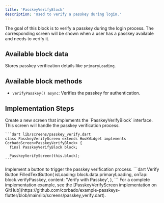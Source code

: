 ```yaml
---
title: 'PasskeyVerifyBlock'
description: 'Used to verify a passkey during login.'
---
```


The goal of this block is to verify a passkey during the login process. The corresponding screen will be shown when a user has a passkey available and needs to verify it.

## Available block data

Stores passkey verification details like `primaryLoading`.

## Available block methods

- `verifyPasskey() async`: Verifies the passkey for authentication.

## Implementation Steps
<Steps>
  <Step title="Create Passkey Verify Screen">
    Create a new screen that implements the `PasskeyVerifyBlock` interface. This screen will handle the passkey verification process.

    ```dart lib/screens/passkey_verify.dart
    class PasskeyVerifyScreen extends HookWidget implements CorbadoScreen<PasskeyVerifyBlock> {
      final PasskeyVerifyBlock block;
      
      PasskeyVerifyScreen(this.block);
    ```
  </Step>
  <Step title="Add Verification Button">
    Implement a button to trigger the passkey verification process.
    <CodeGroup>
    ```dart Verify Button
    FilledTextButton(
      isLoading: block.data.primaryLoading,
      onTap: block.verifyPasskey,
      content: 'Verify with Passkey',
    ),
    ```
    </CodeGroup>
  </Step>
</Steps>
<Note>For a complete implementation example, see the [PasskeyVerifyScreen implementation on GitHub](https://github.com/corbado/example-passkeys-flutter/blob/main/lib/screens/passkey_verify.dart).</Note>
